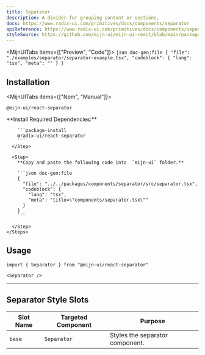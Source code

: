 ```yaml
---
title: Separator
description: A divider for grouping content or sections.
docs: https://www.radix-ui.com/primitives/docs/components/separator
apiReference: https://www.radix-ui.com/primitives/docs/components/separator#api-reference
styleSource: https://github.com/mijn-ui/mijn-ui-react/blob/main/packages/theme/src/components/separator.ts
---
```



<MijnUITabs items={["Preview", "Code"]}>
  <MijnUITabsContent value="Preview">
    <ComponentPreview>
      <SeparatorExample />
    </ComponentPreview>
  </MijnUITabsContent>
  <MijnUITabsContent value="Code">
    ```json doc-gen:file
    {
      "file": "./examples/separator/separator-example.tsx",
      "codeblock": {
        "lang": "tsx",
        "meta": ""
      }
    }
    ```
  </MijnUITabsContent>
</MijnUITabs>

## Installation

<MijnUITabs items={["Npm", "Manual"]}>
  <MijnUITabsContent value="Npm">
  ```package-install
  @mijn-ui/react-separator
  ```
  </MijnUITabsContent>
  <MijnUITabsContent value="Manual">
    <Steps>
      <Step>
        **Install Required Dependencies:**
      
        ```package-install
        @radix-ui/react-separator
        ```
      </Step>

      <Step>
        **Copy and paste the following code into  `mijn-ui` folder.**

        ```json doc-gen:file
        {
          "file": "../../packages/components/separator/src/separator.tsx",
          "codeblock": {
            "lang": "tsx",
            "meta": "title=\"components/separator.tsx\""
          }
        }
        ```

      </Step>
    </Steps>

  </MijnUITabsContent>
</MijnUITabs>

## Usage

```tsx
import { Separator } from "@mijn-ui/react-separator"
```

```tsx
<Separator />
```

---

## Separator Style Slots

| **Slot Name** | **Targeted Component** | **Purpose**                     |
| ------------- | ---------------------- | ------------------------------- |
| `base`        | `Separator`            | Styles the separator component. |
